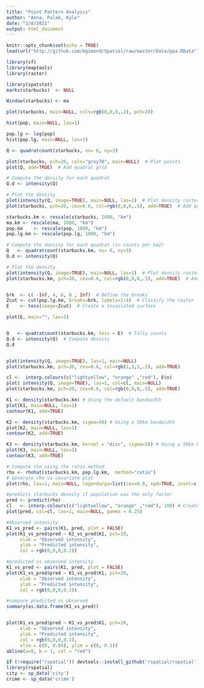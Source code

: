 ```yaml
---
title: "Point Pattern Analysis"
author: "Anna, Palak, Kyle"
date: "2/8/2021"
output: html_document
---
```


```r
knitr::opts_chunk$set(echo = TRUE)
load(url("http://github.com/mgimond/Spatial/raw/master/Data/ppa.RData"))

library(sf)
library(maptools)
library(raster)

library(spatstat)
marks(starbucks)  <- NULL

Window(starbucks) <- ma

plot(starbucks, main=NULL, cols=rgb(0,0,0,.2), pch=20)

hist(pop, main=NULL, las=1)

pop.lg <- log(pop)
hist(pop.lg, main=NULL, las=1)

Q <- quadratcount(starbucks, nx= 6, ny=3)

plot(starbucks, pch=20, cols="grey70", main=NULL)  # Plot points
plot(Q, add=TRUE)  # Add quadrat grid

# Compute the density for each quadrat
Q.d <- intensity(Q)

# Plot the density
plot(intensity(Q, image=TRUE), main=NULL, las=1)  # Plot density raster
plot(starbucks, pch=20, cex=0.6, col=rgb(0,0,0,.5), add=TRUE)  # Add points

starbucks.km <- rescale(starbucks, 1000, "km")
ma.km <- rescale(ma, 1000, "km")
pop.km    <- rescale(pop, 1000, "km")
pop.lg.km <- rescale(pop.lg, 1000, "km")

# Compute the density for each quadrat (in counts per km2)
Q   <- quadratcount(starbucks.km, nx= 6, ny=3)
Q.d <- intensity(Q)

# Plot the density
plot(intensity(Q, image=TRUE), main=NULL, las=1)  # Plot density raster
plot(starbucks.km, pch=20, cex=0.6, col=rgb(0,0,0,.5), add=TRUE)  # Add points


brk  <- c( -Inf, 4, 6, 8 , Inf)  # Define the breaks
Zcut <- cut(pop.lg.km, breaks=brk, labels=1:4)  # Classify the raster
E    <- tess(image=Zcut)  # Create a tesselated surface

plot(E, main="", las=1)


Q   <- quadratcount(starbucks.km, tess = E)  # Tally counts
Q.d <- intensity(Q)  # Compute density
Q.d


plot(intensity(Q, image=TRUE), las=1, main=NULL)
plot(starbucks.km, pch=20, cex=0.6, col=rgb(1,1,1,.5), add=TRUE)

cl <-  interp.colours(c("lightyellow", "orange" ,"red"), E$n)
plot( intensity(Q, image=TRUE), las=1, col=cl, main=NULL)
plot(starbucks.km, pch=20, cex=0.6, col=rgb(0,0,0,.5), add=TRUE)

K1 <- density(starbucks.km) # Using the default bandwidth
plot(K1, main=NULL, las=1)
contour(K1, add=TRUE)

K2 <- density(starbucks.km, sigma=50) # Using a 50km bandwidth
plot(K2, main=NULL, las=1)
contour(K2, add=TRUE)

K3 <- density(starbucks.km, kernel = "disc", sigma=50) # Using a 50km bandwidth
plot(K3, main=NULL, las=1)
contour(K3, add=TRUE)

# Compute rho using the ratio method
rho <- rhohat(starbucks.km, pop.lg.km,  method="ratio")
# Generate rho vs covariate plot
plot(rho, las=1, main=NULL, legendargs=list(cex=0.8, xpd=TRUE, inset=c(1.01, 0) ))

#predicts starbucks density if population was the only factor
pred <- predict(rho)
cl   <- interp.colours(c("lightyellow", "orange" ,"red"), 100) # Create color scheme
plot(pred, col=cl, las=1, main=NULL, gamma = 0.25)

#observed intensity
K1_vs_pred <- pairs(K1, pred, plot = FALSE)
plot(K1_vs_pred$pred ~ K1_vs_pred$K1, pch=20,
     xlab = "Observed intensity", 
     ylab = "Predicted intensity", 
     col = rgb(0,0,0,0.1))

#predicted vs observed intensity
K1_vs_pred <- pairs(K1, pred, plot = FALSE)
plot(K1_vs_pred$pred ~ K1_vs_pred$K1, pch=20,
     xlab = "Observed intensity", 
     ylab = "Predicted intensity", 
     col = rgb(0,0,0,0.1))

#compare predicted vs observed
summary(as.data.frame(K1_vs_pred))


plot(K1_vs_pred$pred ~ K1_vs_pred$K1, pch=20,
     xlab = "Observed intensity", 
     ylab = "Predicted intensity", 
     col = rgb(0,0,0,0.1),
     xlim = c(0, 0.04), ylim = c(0, 0.1))
abline(a=0, b = 1, col = "red")

```

```r
if (!require("rspatial")) devtools::install_github('rspatial/rspatial')
library(rspatial)
city <- sp_data('city')
crime <- sp_data('crime')

```

